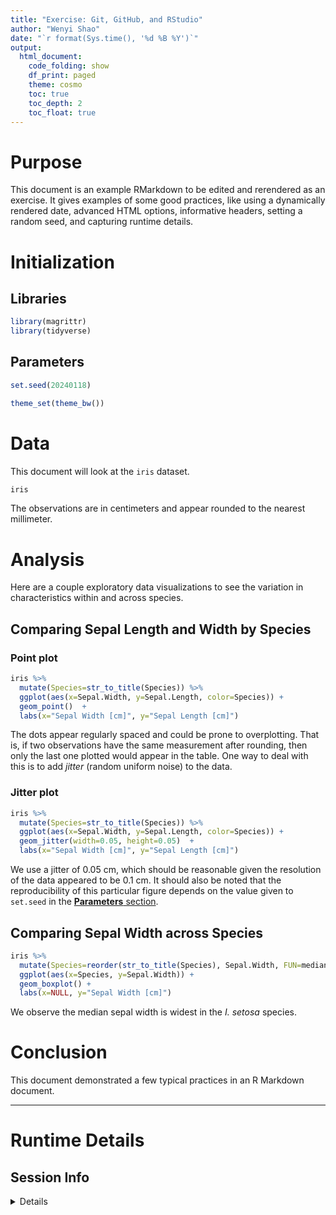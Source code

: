 ```yaml
---
title: "Exercise: Git, GitHub, and RStudio"
author: "Wenyi Shao"
date: "`r format(Sys.time(), '%d %B %Y')`"
output: 
  html_document: 
    code_folding: show
    df_print: paged
    theme: cosmo
    toc: true
    toc_depth: 2
    toc_float: true
---
```


# Purpose
This document is an example RMarkdown to be edited and rerendered as an exercise. 
It gives examples of some good practices, like using a dynamically rendered date, 
advanced HTML options, informative headers, setting a random seed, and capturing
runtime details.

<!--
In a real analysis one would explain why this document exists and answer
questions like:
What is trying to be figured out?
How will that be done (or attempted to be done)?
What are the expected outcomes prior to the analysis?
-->

# Initialization
## Libraries
<!--
It is helpful to declare all libraries needed by a document near the top.
One may also want the chunk set to `warning=FALSE`, to avoid extra noise.
-->

```r
library(magrittr)
library(tidyverse)
```

## Parameters
<!--
Values that control what and how data are processed throughout a document are 
useful to keep in one place.
This is a good place to set global theme options.
It is good practice to always declare a random numnber seed, even if unneeded.
-->

```r
set.seed(20240118)

theme_set(theme_bw())
```

# Data
This document will look at the `iris` dataset.

```r
iris
```

The observations are in centimeters and appear rounded to the nearest millimeter.

# Analysis
Here are a couple exploratory data visualizations to see the variation in 
characteristics within and across species.

## Comparing Sepal Length and Width by Species

### Point plot
```r
iris %>%
  mutate(Species=str_to_title(Species)) %>%
  ggplot(aes(x=Sepal.Width, y=Sepal.Length, color=Species)) +
  geom_point()  +
  labs(x="Sepal Width [cm]", y="Sepal Length [cm]")
```

The dots appear regularly spaced and could be prone to overplotting. That is, 
if two observations have the same measurement after rounding, then only the 
last one plotted would appear in the table. One way to deal with this is to add 
*jitter* (random uniform noise) to the data.

### Jitter plot
```r
iris %>%
  mutate(Species=str_to_title(Species)) %>%
  ggplot(aes(x=Sepal.Width, y=Sepal.Length, color=Species)) +
  geom_jitter(width=0.05, height=0.05)  +
  labs(x="Sepal Width [cm]", y="Sepal Length [cm]")
```

We use a jitter of 0.05 cm, which should be reasonable given the resolution of
the data appeared to be 0.1 cm. It should also be noted that the reproducibility
of this particular figure depends on the value given to `set.seed` in the 
[**Parameters** section](#parameters).

## Comparing Sepal Width across Species

```r
iris %>%
  mutate(Species=reorder(str_to_title(Species), Sepal.Width, FUN=median)) %>%
  ggplot(aes(x=Species, y=Sepal.Width)) +
  geom_boxplot() +
  labs(x=NULL, y="Sepal Width [cm]")
```

We observe the median sepal width is widest in the *I. setosa* species.

# Conclusion
This document demonstrated a few typical practices in an R Markdown document.
<!--
In a real analysis, one would clearly state each conclusion and answer 
questions like:
What was found?
Was there anything unexpected?
Are there unanswered questions?
What should be worked on next?
-->

---

# Runtime Details
## Session Info
<details>
```r
sessionInfo()
```
</details>
